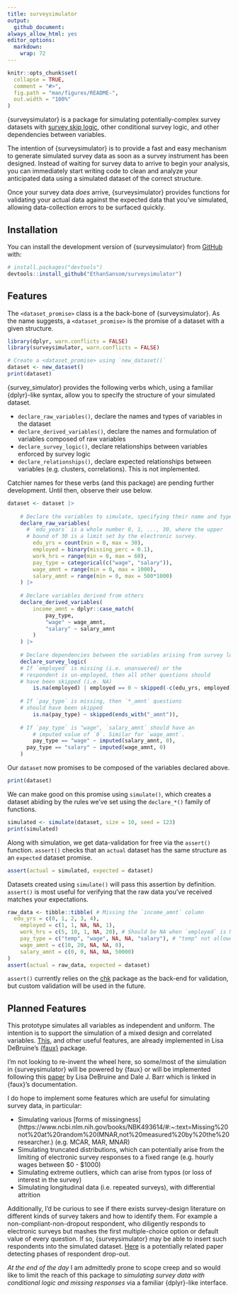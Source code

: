 ```yaml
---
title: surveysimulator
output:
  github_document:
always_allow_html: yes
editor_options: 
  markdown: 
    wrap: 72
---
```


<!-- README.md is generated from README.Rmd. Please edit that file -->

```r
knitr::opts_chunk$set(
  collapse = TRUE,
  comment = "#>",
  fig.path = "man/figures/README-",
  out.width = "100%"
)
```

<!-- badges: start -->

<!-- badges: end -->

{surveysimulator} is a package for simulating potentially-complex survey
datasets with [survey skip
logic](https://www.surveymonkey.com/product/features/survey-logic/), other
conditional survey logic, and other dependencies between variables.

The intention of {surveysimulator} is to provide a fast and easy
mechanism to generate simulated survey data as soon as a survey
instrument has been designed. Instead of waiting for survey data to
arrive to begin your analysis, you can immediately start writing code to
clean and analyze your anticipated data using a simulated dataset of the
correct structure.

Once your survey data *does* arrive, {surveysimulator} provides
functions for validating your actual data against the expected data that
you've simulated, allowing data-collection errors to be surfaced quickly.

## Installation

You can install the development version of {surveysimulator} from
[GitHub](https://github.com/) with:

``` r
# install.packages("devtools")
devtools::install_github("EthanSansom/surveysimulator")
```

## Features

The `<dataset_promise>` class is a the back-bone of {surveysimulator}.
As the name suggests, a `<dataset_promise>` is the promise of a dataset
with a given structure.

```r
library(dplyr, warn.conflicts = FALSE)
library(surveysimulator, warn.conflicts = FALSE)

# Create a <dataset_promise> using `new_dataset()`
dataset <- new_dataset()
print(dataset)
```

{survey_simulator} provides the following verbs which, using a familiar
{dplyr}-like syntax, allow you to specify the structure of your
simulated dataset.

-   `declare_raw_variables()`, declare the names and types of variables
    in the dataset
-   `declare_derived_variables()`, declare the names and formulation of
    variables composed of raw variables
-   `declare_survey_logic()`, declare relationships between variables
    enforced by survey logic
-   `declare_relationships()`, declare expected relationships between variables
    (e.g. clusters, correlations). This is not implemented.

Catchier names for these verbs (and this package) are pending further
development. Until then, observe their use below.

```r
dataset <- dataset |>
  
	# Declare the variables to simulate, specifying their name and type
	declare_raw_variables(
	  # `edu_years` is a whole number 0, 1, ..., 30, where the upper
	  # bound of 30 is a limit set by the electronic survey.
		edu_yrs = count(min = 0, max = 30),
		employed = binary(missing_perc = 0.1),
		work_hrs = range(min = 0, max = 60),
		pay_type = categorical(c("wage", "salary")),
		wage_amnt = range(min = 0, max = 1000),
		salary_amnt = range(min = 0, max = 500*1000)
	) |>
	
	# Declare variables derived from others
	declare_derived_variables(
		income_amnt = dplyr::case_match(
			pay_type,
			"wage" ~ wage_amnt,
			"salary" ~ salary_amnt
		)
	) |>
	
	# Declare dependencies between the variables arising from survey logic
	declare_survey_logic(
    # If `employed` is missing (i.e. unanswered) or the
    # respondent is un-employed, then all other questions should 
    # have been skipped (i.e. NA)
		is.na(employed) | employed == 0 ~ skipped(-c(edu_yrs, employed)),
		
    # If `pay_type` is missing, then `*_amnt` questions
    # should have been skipped
		is.na(pay_type) ~ skipped(ends_with("_amnt")),
 		
    # If `pay_type` is "wage", `salary_amnt` should have an
		# imputed value of `0`. Similar for `wage_amnt`.
		pay_type == "wage" ~ imputed(salary_amnt, 0),
	  pay_type == "salary" ~ imputed(wage_amnt, 0)
	)
```

Our `dataset` now promises to be composed of the variables declared
above.

```r
print(dataset)
```

We can make good on this promise using `simulate()`, which creates a
dataset abiding by the rules we've set using the `declare_*()` family of
functions.

```r
simulated <- simulate(dataset, size = 10, seed = 123)
print(simulated)
```

Along with simulation, we get data-validation for free via the
`assert()` function. `assert()` checks that an `actual` dataset has the
same structure as an `expected` dataset promise.

```r
assert(actual = simulated, expected = dataset)
```

Datasets created using `simulate()` will pass this assertion by
definition. `assert()` is most useful for verifying that the raw data
you've received matches your expectations.

```r
raw_data <- tibble::tibble( # Missing the `income_amnt` column
  edu_yrs = c(0, 1, 2, 3, 4),
	employed = c(1, 1, NA, NA, 1),
	work_hrs = c(5, 10, 1, NA, 20), # Should be NA when `employed` is NA
	pay_type = c("temp", "wage", NA, NA, "salary"), # "temp" not allowed
	wage_amnt = c(10, 20, NA, NA, 0),
	salary_amnt = c(0, 0, NA, NA, 50000)
)
assert(actual = raw_data, expected = dataset)
```

`assert()` currently relies on the
[chk](https://poissonconsulting.github.io/chk/) package as the back-end
for validation, but custom validation will be used in the future.

## Planned Features

This prototype simulates all variables as independent and uniform. The intention
is to support the simulation of a mixed design and correlated variables. [This](https://debruine.github.io/faux/articles/sim_mixed.html), and other useful features, are already implemented in Lisa DeBruine's [{faux}](https://debruine.github.io/faux/index.html) package. 

I'm not looking to re-invent the wheel here, so some/most of the simulation in {surveysimulator}
will be powered by {faux} or will be implemented following this [paper](https://osf.io/3cz2e/) by
Lisa DeBruine and Dale J. Barr which is linked in {faux}'s documentation.

I do hope to implement some features which are useful for simulating survey data, in particular:

- Simulating various [forms of missingness](https://www.ncbi.nlm.nih.gov/books/NBK493614/#:~:text=Missing%20not%20at%20random%20(MNAR,not%20measured%20by%20the%20researcher.) (e.g. MCAR, MAR, MNAR)
- Simulating truncated distributions, which can potentially arise from the limiting of electronic survey responses to a fixed range (e.g. hourly wages between \$0 - \$1000)
- Simulating extreme outliers, which can arise from typos (or loss of interest in the survey)
- Simulating longitudinal data (i.e. repeated surveys), with differential attrition

Additionally, I'd be curious to see if there exists survey-design literature on 
different kinds of survey takers and how to identify them. For example a non-compliant-non-dropout respondent, who diligently responds to electronic surveys but mashes the first
multiple-choice option or default value of every question. If so, {surveysimulator} may
be able to insert such respondents into the simulated dataset. [Here](https://pmc.ncbi.nlm.nih.gov/articles/PMC6729115/) is a potentially related
paper detecting phases of respondent drop-out.

*At the end of the day* I am admittedly prone to scope creep and so would like to 
limit the reach of this package to *simulating survey data with conditional logic and missing responses*
via a familiar {dplyr}-like interface.
